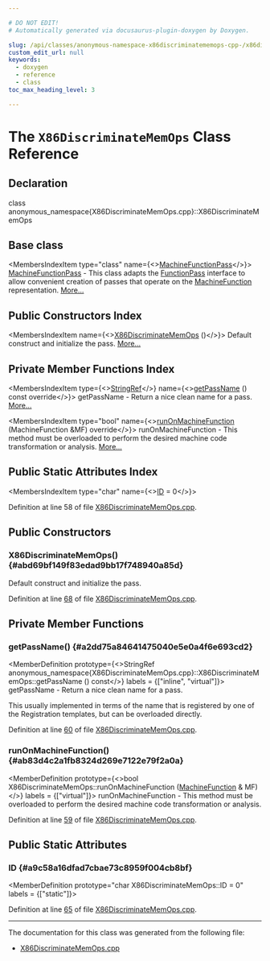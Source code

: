 ```yaml
---

# DO NOT EDIT!
# Automatically generated via docusaurus-plugin-doxygen by Doxygen.

slug: /api/classes/anonymous-namespace-x86discriminatememops-cpp-/x86discriminatememops
custom_edit_url: null
keywords:
  - doxygen
  - reference
  - class
toc_max_heading_level: 3

---
```





# The `X86DiscriminateMemOps` Class Reference

<DoxygenPage pluginConfig={pluginConfig}>



## Declaration

<CodeBlock>class anonymous_namespace{X86DiscriminateMemOps.cpp}::X86DiscriminateMemOps</CodeBlock>

## Base class

<MembersIndex>

<MembersIndexItem
  type="class"
  name={<><a href="/docs/api/classes/llvm/machinefunctionpass">MachineFunctionPass</a></>}>
<a href="/docs/api/classes/llvm/machinefunctionpass">MachineFunctionPass</a> - This class adapts the <a href="/docs/api/classes/llvm/functionpass">FunctionPass</a> interface to allow convenient creation of passes that operate on the <a href="/docs/api/classes/llvm/machinefunction">MachineFunction</a> representation. <a href="/docs/api/classes/llvm/machinefunctionpass/#details">More...</a>
</MembersIndexItem>

</MembersIndex>

## Public Constructors Index

<MembersIndex>

<MembersIndexItem
  name={<><a href="#abd69bf149f83edad9bb17f748940a85d">X86DiscriminateMemOps</a> ()</>}>
Default construct and initialize the pass. <a href="#abd69bf149f83edad9bb17f748940a85d">More...</a>
</MembersIndexItem>

</MembersIndex>

## Private Member Functions Index

<MembersIndex>

<MembersIndexItem
  type={<><a href="/docs/api/classes/llvm/stringref">StringRef</a></>}
  name={<><a href="#a2dd75a84641475040e5e0a4f6e693cd2">getPassName</a> () const override</>}>
getPassName - Return a nice clean name for a pass. <a href="#a2dd75a84641475040e5e0a4f6e693cd2">More...</a>
</MembersIndexItem>

<MembersIndexItem
  type="bool"
  name={<><a href="#ab83d4c2a1fb8324d269e7122e79f2a0a">runOnMachineFunction</a> (MachineFunction &amp;MF) override</>}>
runOnMachineFunction - This method must be overloaded to perform the desired machine code transformation or analysis. <a href="#ab83d4c2a1fb8324d269e7122e79f2a0a">More...</a>
</MembersIndexItem>

</MembersIndex>

## Public Static Attributes Index

<MembersIndex>

<MembersIndexItem
  type="char"
  name={<><a href="#a9c58a16dfad7cbae73c8959f004cb8bf">ID</a> = 0</>}>
</MembersIndexItem>

</MembersIndex>


Definition at line 58 of file <a href="/docs/api/files/lib/lib/target/lib/target/x86/x86discriminatememops-cpp">X86DiscriminateMemOps.cpp</a>.

<SectionDefinition>

## Public Constructors

### X86DiscriminateMemOps() {#abd69bf149f83edad9bb17f748940a85d}

<MemberDefinition
  prototype="X86DiscriminateMemOps::X86DiscriminateMemOps ()">
Default construct and initialize the pass.

Definition at line <a href="/docs/api/files/lib/lib/target/lib/target/x86/x86discriminatememops-cpp/#l00068">68</a> of file <a href="/docs/api/files/lib/lib/target/lib/target/x86/x86discriminatememops-cpp">X86DiscriminateMemOps.cpp</a>.
</MemberDefinition>

</SectionDefinition>

<SectionDefinition>

## Private Member Functions

### getPassName() {#a2dd75a84641475040e5e0a4f6e693cd2}

<MemberDefinition
  prototype={<>StringRef anonymous&#95;namespace&#123;X86DiscriminateMemOps.cpp&#125;::X86DiscriminateMemOps::getPassName () const</>}
  labels = {["inline", "virtual"]}>
getPassName - Return a nice clean name for a pass.

This usually implemented in terms of the name that is registered by one of the Registration templates, but can be overloaded directly.

Definition at line <a href="/docs/api/files/lib/lib/target/lib/target/x86/x86discriminatememops-cpp/#l00060">60</a> of file <a href="/docs/api/files/lib/lib/target/lib/target/x86/x86discriminatememops-cpp">X86DiscriminateMemOps.cpp</a>.
</MemberDefinition>

### runOnMachineFunction() {#ab83d4c2a1fb8324d269e7122e79f2a0a}

<MemberDefinition
  prototype={<>bool X86DiscriminateMemOps::runOnMachineFunction (<a href="/docs/api/classes/llvm/machinefunction">MachineFunction</a> &amp; MF)</>}
  labels = {["virtual"]}>
runOnMachineFunction - This method must be overloaded to perform the desired machine code transformation or analysis.

Definition at line <a href="/docs/api/files/lib/lib/target/lib/target/x86/x86discriminatememops-cpp/#l00059">59</a> of file <a href="/docs/api/files/lib/lib/target/lib/target/x86/x86discriminatememops-cpp">X86DiscriminateMemOps.cpp</a>.
</MemberDefinition>

</SectionDefinition>

<SectionDefinition>

## Public Static Attributes

### ID {#a9c58a16dfad7cbae73c8959f004cb8bf}

<MemberDefinition
  prototype="char X86DiscriminateMemOps::ID = 0"
  labels = {["static"]}>

Definition at line <a href="/docs/api/files/lib/lib/target/lib/target/x86/x86discriminatememops-cpp/#l00065">65</a> of file <a href="/docs/api/files/lib/lib/target/lib/target/x86/x86discriminatememops-cpp">X86DiscriminateMemOps.cpp</a>.
</MemberDefinition>

</SectionDefinition>

<hr/>

The documentation for this class was generated from the following file:

<ul>
<li><a href="/docs/api/files/lib/lib/target/lib/target/x86/x86discriminatememops-cpp">X86DiscriminateMemOps.cpp</a></li>
</ul>

</DoxygenPage>
